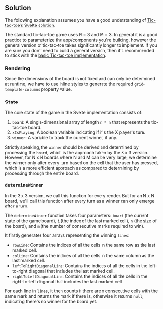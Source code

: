 
## Solution

The following explanation assumes you have a good understanding of [Tic-tac-toe's Svelte solution](/questions/user-interface/tic-tac-toe/svelte/solution).

The standard tic-tac-toe game uses N = 3 and M = 3. In general it is a good practice to parameterize the app/components you're building, however the general version of tic-tac-toe takes significantly longer to implement. If you are sure you don't need to build a general version, then it's recommended to stick with the [basic Tic-tac-toe implementation](/questions/user-interface/tic-tac-toe/solution).

### Rendering

Since the dimensions of the board is not fixed and can only be determined at runtime, we have to use inline styles to generate the required `grid-template-columns` property value.

### State

The core state of the game in the Svelte implementation consists of:

1. `board`: A single-dimensional array of length `n * n` that represents the tic-tac-toe board.
2. `xIsPlaying`: A boolean variable indicating if it's the X player's turn.
3. `winner`: A variable to track the current winner, if any.

Strictly speaking, the `winner` should be derived and determined by processing the `board`, which is the approach taken by the 3 x 3 version. However, for N x N boards where N and M can be very large, we determine the winner only after every turn based on the cell that the user has pressed, which is a more efficient approach as compared to determining by processing through the entire board.

### `determineWinner`

In the 3 x 3 version, we call this function for every render. But for an N x N board, we'll call this function after every turn as a winner can only emerge after a turn.

The `determineWinner` function takes four parameters: `board` (the current state of the game board), `i` (the index of the last marked cell), `n` (the size of the board), and `m` (the number of consecutive marks required to win).

It firstly generates four arrays representing the winning `lines`:

- `rowLine`: Contains the indices of all the cells in the same row as the last marked cell.
- `colLine`: Contains the indices of all the cells in the same column as the last marked cell.
- `leftToRightDiagonalLine`: Contains the indices of all the cells in the left-to-right diagonal that includes the last marked cell.
- `rightToLeftDiagonalLine`: Contains the indices of all the cells in the right-to-left diagonal that includes the last marked cell.

For each line in `lines`, it then counts if there are `m` consecutive cells with the same mark and returns the mark if there is, otherwise it returns `null`, indicating there's no winner for the board yet.

<TestCases />
